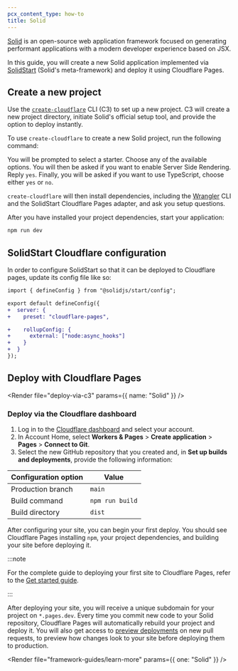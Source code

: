```yaml
---
pcx_content_type: how-to
title: Solid
---
```



[Solid](https://www.solidjs.com/) is an open-source web application framework focused on generating performant applications with a modern developer experience based on JSX.

In this guide, you will create a new Solid application implemented via [SolidStart](https://start.solidjs.com/getting-started/what-is-solidstart) (Solid's meta-framework) and deploy it using Cloudflare Pages.

## Create a new project

Use the [`create-cloudflare`](https://www.npmjs.com/package/create-cloudflare) CLI (C3) to set up a new project. C3 will create a new project directory, initiate Solid's official setup tool, and provide the option to deploy instantly.

To use `create-cloudflare` to create a new Solid project, run the following command:

<PackageManagers
	type="create"
	pkg="cloudflare@latest"
	args="my-solid-app --framework=solid"
/>

You will be prompted to select a starter. Choose any of the available options. You will then be asked if you want to enable Server Side Rendering. Reply `yes`. Finally, you will be asked if you want to use TypeScript, choose either `yes` or `no`.

`create-cloudflare` will then install dependencies, including the [Wrangler](/workers/wrangler/install-and-update/#check-your-wrangler-version) CLI and the SolidStart Cloudflare Pages adapter, and ask you setup questions.

After you have installed your project dependencies, start your application:

```sh
npm run dev
```

## SolidStart Cloudflare configuration

<Render file="c3-adapter" />

In order to configure SolidStart so that it can be deployed to Cloudflare pages, update its config file like so:

```diff
import { defineConfig } from "@solidjs/start/config";

export default defineConfig({
+  server: {
+    preset: "cloudflare-pages",

+    rollupConfig: {
+      external: ["node:async_hooks"]
+    }
+  }
});
```

<Render file="tutorials-before-you-start" />

<Render file="framework-guides/create-github-repository" />

## Deploy with Cloudflare Pages

<Render file="deploy-via-c3" params={{ name: "Solid" }} />

### Deploy via the Cloudflare dashboard

1. Log in to the [Cloudflare dashboard](https://dash.cloudflare.com/) and select your account.
2. In Account Home, select **Workers & Pages** > **Create application** > **Pages** > **Connect to Git**.
3. Select the new GitHub repository that you created and, in **Set up builds and deployments**, provide the following information:

<div>

| Configuration option | Value           |
| -------------------- | --------------- |
| Production branch    | `main`          |
| Build command        | `npm run build` |
| Build directory      | `dist`          |

</div>

After configuring your site, you can begin your first deploy. You should see Cloudflare Pages installing `npm`, your project dependencies, and building your site before deploying it.

:::note

For the complete guide to deploying your first site to Cloudflare Pages, refer to the [Get started guide](/pages/get-started/).

:::

After deploying your site, you will receive a unique subdomain for your project on `*.pages.dev`.
Every time you commit new code to your Solid repository, Cloudflare Pages will automatically rebuild your project and deploy it. You will also get access to [preview deployments](/pages/configuration/preview-deployments/) on new pull requests, to preview how changes look to your site before deploying them to production.

<Render file="framework-guides/learn-more" params={{ one: "Solid" }} />
